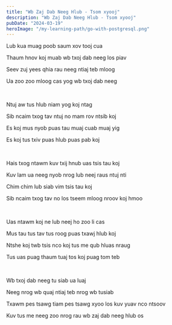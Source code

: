 ```yaml
---
title: "Wb Zaj Dab Neeg Hlub - Tsom xyooj"
description: "Wb Zaj Dab Neeg Hlub - Tsom xyooj"
pubDate: "2024-03-19"
heroImage: "/my-learning-path/go-with-postgresql.png"
---
```


Lub kua muag poob saum xov tooj cua

Thaum hnov koj muab wb txoj dab neeg los piav

Seev zuj yees qhia rau neeg ntiaj teb mloog

Ua zoo zoo mloog cas yog wb txoj dab neeg

<br />

Ntuj aw tus hlub niam yog koj ntag

Sib ncaim txog tav ntuj no mam rov ntsib koj

Es koj mus nyob puas tau muaj cuab muaj yig

Es koj tus txiv puas hlub puas pab koj

<br />

Hais txog ntawm kuv txij hnub uas tsis tau koj

Kuv lam ua neeg nyob nrog lub neej raus ntuj nti

Chim chim lub siab vim tsis tau koj

Sib ncaim txog tav no los tseem mloog nroov koj hmoo

<br />

Uas ntawm koj ne lub neej ho zoo li cas

Mus tau tus tav tus roog puas txawj hlub koj

Ntshe koj twb tsis nco koj tus me qub hluas nraug

Tus uas puag thaum tuaj tos koj puag tom teb

<br />

Wb txoj dab neeg tu siab ua luaj

Neeg nrog wb quaj ntiaj teb nrog wb tusiab

Txawm pes tsawg tiam pes tsawg xyoo los kuv yuav nco ntsoov

Kuv tus me neeg zoo nrog rau wb zaj dab neeg hlub os
